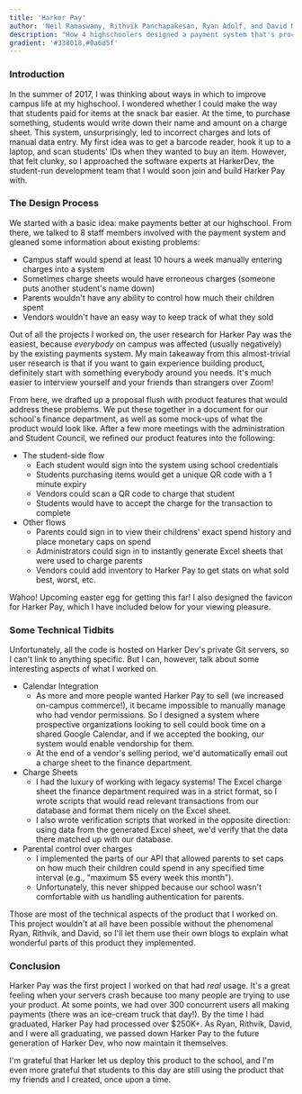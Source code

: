 ```yaml
---
title: 'Harker Pay'
author: 'Neil Ramaswamy, Rithvik Panchapakesan, Ryan Adolf, and David Melisso'
description: "How 4 highschoolers designed a payment system that's processed > $250K"
gradient: '#338018,#0a6d5f'
---
```



<h3>Introduction</h3>

In the summer of 2017, I was thinking about ways in which to improve campus life at my highschool. I wondered whether I could make the way that students paid for items at the snack bar easier. At the time, to purchase something, students would write down their name and amount on a charge sheet. This system, unsurprisingly, led to incorrect charges and lots of manual data entry. My first idea was to get a barcode reader, hook it up to a laptop, and scan students' IDs when they wanted to buy an item. However, that felt clunky, so I approached the software experts at HarkerDev, the student-run development team that I would soon join and build Harker Pay with.

<h3>The Design Process</h3>

We started with a basic idea: make payments better at our highschool. From there, we talked to 8 staff members involved with the payment system and gleaned some information about existing problems:

-   Campus staff would spend at least 10 hours a week manually entering charges into a system
-   Sometimes charge sheets would have erroneous charges (someone puts another student's name down)
-   Parents wouldn't have any ability to control how much their children spent
-   Vendors wouldn't have an easy way to keep track of what they sold

Out of all the projects I worked on, the user research for Harker Pay was the easiest, because _everybody_ on campus was affected (usually negatively) by the existing payments system. My main takeaway from this almost-trivial user research is that if you want to gain experience building product, definitely start with something everybody around you needs. It's much easier to interview yourself and your friends than strangers over Zoom!

From here, we drafted up a proposal flush with product features that would address these problems. We put these together in a document for our school's finance department, as well as some mock-ups of what the product would look like. After a few more meetings with the administration and Student Council, we refined our product features into the following:

-   The student-side flow
    -   Each student would sign into the system using school credentials
    -   Students purchasing items would get a unique QR code with a 1 minute expiry
    -   Vendors could scan a QR code to charge that student
    -   Students would have to accept the charge for the transaction to complete
-   Other flows
    -   Parents could sign in to view their childrens' exact spend history and place monetary caps on spend
    -   Administrators could sign in to instantly generate Excel sheets that were used to charge parents
    -   Vendors could add inventory to Harker Pay to get stats on what sold best, worst, etc.

Wahoo! Upcoming easter egg for getting this far! I also designed the favicon for Harker Pay, which I have included below for your viewing pleasure.

<PostImage src="/projects/harker-pay-favicon.svg" />

<h3>Some Technical Tidbits</h3>

Unfortunately, all the code is hosted on Harker Dev's private Git servers, so I can't link to anything specific. But I can, however, talk about some interesting aspects of what I worked on.

-   Calendar Integration
    -   As more and more people wanted Harker Pay to sell (we increased on-campus commerce!), it became impossible to manually manage who had vendor permissions. So I designed a system where prospective organizations looking to sell could book time on a shared Google Calendar, and if we accepted the booking, our system would enable vendorship for them.
    -   At the end of a vendor's selling period, we'd automatically email out a charge sheet to the finance department.
-   Charge Sheets
    -   I had the luxury of working with legacy systems! The Excel charge sheet the finance department required was in a strict format, so I wrote scripts that would read relevant transactions from our database and format them nicely on the Excel sheet.
    -   I also wrote verification scripts that worked in the opposite direction: using data from the generated Excel sheet, we'd verify that the data there matched up with our database.
-   Parental control over charges
    -   I implemented the parts of our API that allowed parents to set caps on how much their children could spend in any specified time interval (e.g., "maximum $5 every week this month").
    -   Unfortunately, this never shipped because our school wasn't comfortable with us handling authentication for parents.

Those are most of the technical aspects of the product that I worked on. This project wouldn't at all have been possible without the phenomenal Ryan, Rithvik, and David, so I'll let them use their own blogs to explain what wonderful parts of this product they implemented.

<h3>Conclusion</h3>

Harker Pay was the first project I worked on that had _real_ usage. It's a great feeling when your servers crash because too many people are trying to use your product. At some points, we had over 300 concurrent users all making payments (there was an ice-cream truck that day!). By the time I had graduated, Harker Pay had processed over $250K+. As Ryan, Rithvik, David, and I were all graduating, we passed down Harker Pay to the future generation of Harker Dev, who now maintain it themselves.

I'm grateful that Harker let us deploy this product to the school, and I'm even more grateful that students to this day are still using the product that my friends and I created, once upon a time.
